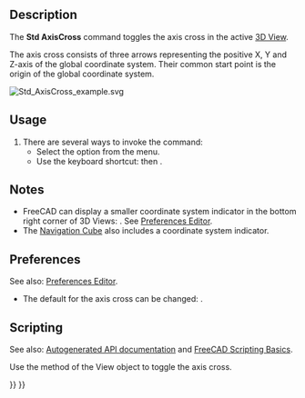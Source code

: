 <languages/>
<translate>

<!--T:1-->
{{Docnav
|[[Std_ViewFullscreen|ViewFullscreen]]
|[[Std_ToggleClipPlane|ToggleClipPlane]]
|[[Std_View_Menu|Std View Menu]]
|IconL=Std_ViewFullscreen.svg
|IconR=Std_ToggleClipPlane.svg
|IconC=Freecad.svg
}}

<!--T:2-->
{{GuiCommand
|Name=Std AxisCross
|MenuLocation=View → Toggle axis cross
|Workbenches=All
|Shortcut={{KEY|A}} {{KEY|C}}
}}

==Description== <!--T:3-->

<!--T:4-->
The '''Std AxisCross''' command toggles the axis cross in the active [[3D_View|3D View]].

<!--T:5-->
The axis cross consists of three arrows representing the positive X, Y and Z-axis of the global coordinate system. Their common start point is the origin of the global coordinate system.

</translate>
[[Image:Std_AxisCross_example.svg]]
<translate>
<!--T:6-->
{{Caption|The axis cross (the letters are not part of the axis cross)}}

==Usage== <!--T:7-->

<!--T:8-->
# There are several ways to invoke the command:
#* Select the {{MenuCommand|View → [[Image:Std_AxisCross.svg|16px]] Toggle axis cross}} option from the menu.
#* Use the keyboard shortcut: {{KEY|A}} then {{KEY|C}}.

==Notes== <!--T:9-->

<!--T:10-->
* FreeCAD can display a smaller coordinate system indicator in the bottom right corner of 3D Views: {{MenuCommand|Edit → Preferences → Display → 3D View → Show coordinate system in the corner}}. See [[Preferences_Editor#3D_View|Preferences Editor]].
* The [[Navigation_Cube|Navigation Cube]] also includes a coordinate system indicator.

==Preferences== <!--T:11-->

<!--T:17-->
See also: [[Preferences_Editor|Preferences Editor]].

<!--T:12-->
* The default for the axis cross can be changed: {{MenuCommand|Edit → Preferences → Display → 3D View → Show axis cross by default}}.

==Scripting== <!--T:13-->

<!--T:14-->
See also: [https://freecad.github.io/SourceDoc/ Autogenerated API documentation] and [[FreeCAD_Scripting_Basics|FreeCAD Scripting Basics]].

<!--T:15-->
Use the {{incode|setAxisCross}} method of the View object to toggle the axis cross.

</translate>
{{Code|code=
import FreeCADGui

view = FreeCADGui.ActiveDocument.ActiveView
view.setAxisCross(True)
view.hasAxisCross()
}}
<translate>


<!--T:16-->
{{Docnav
|[[Std_ViewFullscreen|ViewFullscreen]]
|[[Std_ToggleClipPlane|ToggleClipPlane]]
|[[Std_View_Menu|Std View Menu]]
|IconL=Std_ViewFullscreen.svg
|IconR=Std_ToggleClipPlane.svg
|IconC=Freecad.svg
}}

</translate>
{{Std_Base_navi{{#translation:}}}}
{{Userdocnavi{{#translation:}}}}